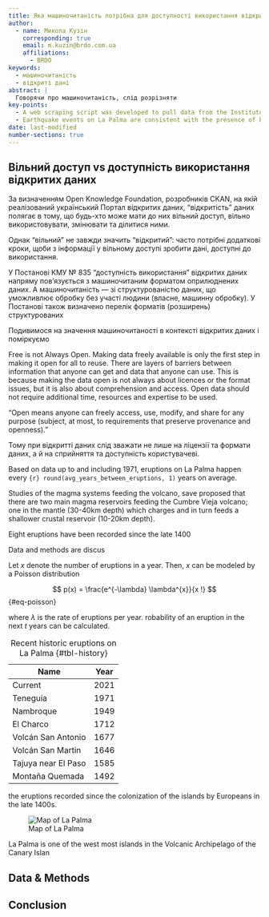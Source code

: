 ```yaml
---
title: Яка машиночитаність потрібна для доступності використання відкритих даних
author:
  - name: Микола Кузін
    corresponding: true
    email: m.kuzin@brdo.com.ua
    affiliations:
      - BRDO
keywords:
  - машиночитаність
  - відкриті дані
abstract: |
  Говорячи про машиночитаність, слід розрізняти 
key-points:
  - A web scraping script was developed to pull data from the Instituto Geogràphico Nacional into a machine-readable form for analysis
  - Earthquake events on La Palma are consistent with the presence of both mantle and crustal reservoirs.
date: last-modified
number-sections: true
---
```


## Вільний доступ vs доступність використання відкритих даних

За визначенням Open Knowledge Foundation, розробників CKAN, на якій реалізований український Портал відкритих даних, "відкритість" даних полягає в тому, що будь-хто може мати до них вільний доступ, вільно використовувати, змінювати та ділитися ними.

Однак "вільний" не завжди значить "відкритий": часто потрібні додаткові кроки, щоби з інформації у вільному доступі зробити дані, доступні до використання.

У Постанові КМУ № 835 "доступність використання" відкритих даних напряму пов'язується з машиночитаним форматом оприлюднених даних. А машиночитаність — зі структурованістю даних, що уможливлює обробку без участі людини (власне, машинну обробку). У Постанові також визначено перелік форматів (розширень) структурованих

Подивимося на значення машиночитаності в контексті відкритих даних і поміркуємо

Free is not Always Open. Making data freely available is only the first step in making it open for all to reuse. There are layers of barriers between information that anyone can get and data that anyone can use. This is because making the data open is not always about licences or the format issues, but it is also about comprehension and access. Open data should not require additional time, resources and expertise to be used.

“Open means anyone can freely access, use, modify, and share for any purpose (subject, at most, to requirements that preserve provenance and openness).”

Тому при відкритті даних слід зважати не лише на ліцензії та формати даних, а й на сприйняття та доступність користувачеві.

Based on data up to and including 1971, eruptions on La Palma happen every `{r} round(avg_years_between_eruptions, 1)` years on average.

Studies of the magma systems feeding the volcano, save proposed that there are two main magma reservoirs feeding the Cumbre Vieja volcano; one in the mantle (30-40km depth) which charges and in turn feeds a shallower crustal reservoir (10-20km depth).

Eight eruptions have been recorded since the late 1400

Data and methods are discus

Let $x$ denote the number of eruptions in a year. Then, $x$ can be modeled by a Poisson distribution

$$
p(x) = \frac{e^{-\lambda} \lambda^{x}}{x !}
$$ {#eq-poisson}

where $\lambda$ is the rate of eruptions per year. robability of an eruption in the next $t$ years can be calculated.

| Name                | Year |
|---------------------|------|
| Current             | 2021 |
| Teneguía            | 1971 |
| Nambroque           | 1949 |
| El Charco           | 1712 |
| Volcán San Antonio  | 1677 |
| Volcán San Martin   | 1646 |
| Tajuya near El Paso | 1585 |
| Montaña Quemada     | 1492 |

: Recent historic eruptions on La Palma {#tbl-history}

the eruptions recorded since the colonization of the islands by Europeans in the late 1400s.

![Map of La Palma](images/la-palma-map.png){#fig-map}

La Palma is one of the west most islands in the Volcanic Archipelago of the Canary Islan

## Data & Methods {#sec-data-methods}

## Conclusion
